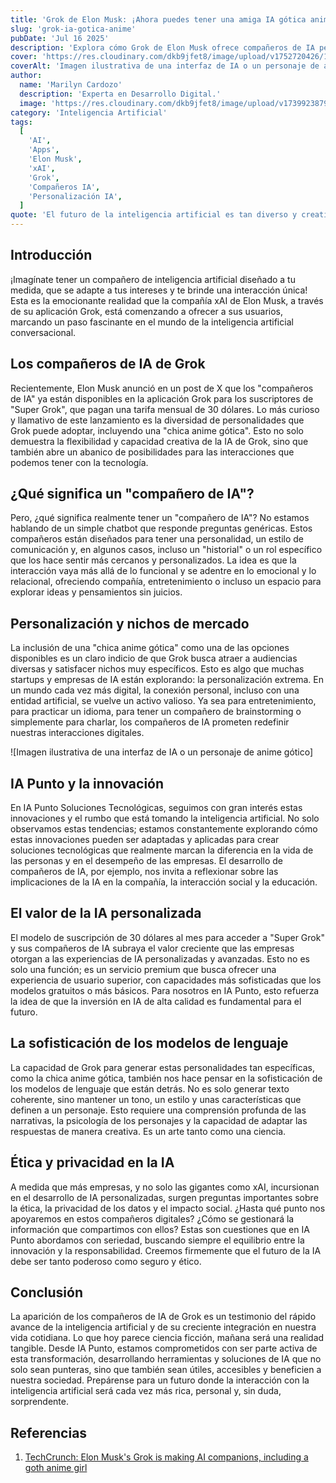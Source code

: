 ```yaml
---
title: 'Grok de Elon Musk: ¡Ahora puedes tener una amiga IA gótica anime!'
slug: 'grok-ia-gotica-anime'
pubDate: 'Jul 16 2025'
description: 'Explora cómo Grok de Elon Musk ofrece compañeros de IA personalizados, incluyendo una "chica anime gótica", y las implicaciones de esta avanzada personalización en el futuro de la inteligencia artificial.'
cover: 'https://res.cloudinary.com/dkb9jfet8/image/upload/v1752720426/1003743847864_257282599_1024x576_gjizms.webp'
coverAlt: 'Imagen ilustrativa de una interfaz de IA o un personaje de anime gótico'
author:
  name: 'Marilyn Cardozo'
  description: 'Experta en Desarrollo Digital.'
  image: 'https://res.cloudinary.com/dkb9jfet8/image/upload/v1739923879/marilyn_s2mi4a.png'
category: 'Inteligencia Artificial'
tags:
  [
    'AI',
    'Apps',
    'Elon Musk',
    'xAI',
    'Grok',
    'Compañeros IA',
    'Personalización IA',
  ]
quote: 'El futuro de la inteligencia artificial es tan diverso y creativo como la imaginación humana: cada usuario puede tener un compañero digital único.'
---
```


<h2 id="introduccion">Introducción</h2>

¡Imagínate tener un compañero de inteligencia artificial diseñado a tu medida, que se adapte a tus intereses y te brinde una interacción única! Esta es la emocionante realidad que la compañía xAI de Elon Musk, a través de su aplicación Grok, está comenzando a ofrecer a sus usuarios, marcando un paso fascinante en el mundo de la inteligencia artificial conversacional.

<h2 id="los-companeros-de-ia-de-grok">Los compañeros de IA de Grok</h2>

Recientemente, Elon Musk anunció en un post de X que los "compañeros de IA" ya están disponibles en la aplicación Grok para los suscriptores de "Super Grok", que pagan una tarifa mensual de 30 dólares. Lo más curioso y llamativo de este lanzamiento es la diversidad de personalidades que Grok puede adoptar, incluyendo una "chica anime gótica". Esto no solo demuestra la flexibilidad y capacidad creativa de la IA de Grok, sino que también abre un abanico de posibilidades para las interacciones que podemos tener con la tecnología.

<h2 id="que-significa-un-companero-de-ia">¿Qué significa un "compañero de IA"?</h2>

Pero, ¿qué significa realmente tener un "compañero de IA"? No estamos hablando de un simple chatbot que responde preguntas genéricas. Estos compañeros están diseñados para tener una personalidad, un estilo de comunicación y, en algunos casos, incluso un "historial" o un rol específico que los hace sentir más cercanos y personalizados. La idea es que la interacción vaya más allá de lo funcional y se adentre en lo emocional y lo relacional, ofreciendo compañía, entretenimiento o incluso un espacio para explorar ideas y pensamientos sin juicios.

<h2 id="personalizacion-y-nichos-de-mercado">Personalización y nichos de mercado</h2>

La inclusión de una "chica anime gótica" como una de las opciones disponibles es un claro indicio de que Grok busca atraer a audiencias diversas y satisfacer nichos muy específicos. Esto es algo que muchas startups y empresas de IA están explorando: la personalización extrema. En un mundo cada vez más digital, la conexión personal, incluso con una entidad artificial, se vuelve un activo valioso. Ya sea para entretenimiento, para practicar un idioma, para tener un compañero de brainstorming o simplemente para charlar, los compañeros de IA prometen redefinir nuestras interacciones digitales.

![Imagen ilustrativa de una interfaz de IA o un personaje de anime gótico]

<h2 id="ia-punto-y-la-innovacion">IA Punto y la innovación</h2>

En IA Punto Soluciones Tecnológicas, seguimos con gran interés estas innovaciones y el rumbo que está tomando la inteligencia artificial. No solo observamos estas tendencias; estamos constantemente explorando cómo estas innovaciones pueden ser adaptadas y aplicadas para crear soluciones tecnológicas que realmente marcan la diferencia en la vida de las personas y en el desempeño de las empresas. El desarrollo de compañeros de IA, por ejemplo, nos invita a reflexionar sobre las implicaciones de la IA en la compañía, la interacción social y la educación.

<h2 id="el-valor-de-la-ia-personalizada">El valor de la IA personalizada</h2>

El modelo de suscripción de 30 dólares al mes para acceder a "Super Grok" y sus compañeros de IA subraya el valor creciente que las empresas otorgan a las experiencias de IA personalizadas y avanzadas. Esto no es solo una función; es un servicio premium que busca ofrecer una experiencia de usuario superior, con capacidades más sofisticadas que los modelos gratuitos o más básicos. Para nosotros en IA Punto, esto refuerza la idea de que la inversión en IA de alta calidad es fundamental para el futuro.

<h2 id="la-sofisticacion-de-los-modelos-de-lenguaje">La sofisticación de los modelos de lenguaje</h2>

La capacidad de Grok para generar estas personalidades tan específicas, como la chica anime gótica, también nos hace pensar en la sofisticación de los modelos de lenguaje que están detrás. No es solo generar texto coherente, sino mantener un tono, un estilo y unas características que definen a un personaje. Esto requiere una comprensión profunda de las narrativas, la psicología de los personajes y la capacidad de adaptar las respuestas de manera creativa. Es un arte tanto como una ciencia.

<h2 id="etica-y-privacidad-en-la-ia">Ética y privacidad en la IA</h2>

A medida que más empresas, y no solo las gigantes como xAI, incursionan en el desarrollo de IA personalizadas, surgen preguntas importantes sobre la ética, la privacidad de los datos y el impacto social. ¿Hasta qué punto nos apoyaremos en estos compañeros digitales? ¿Cómo se gestionará la información que compartimos con ellos? Estas son cuestiones que en IA Punto abordamos con seriedad, buscando siempre el equilibrio entre la innovación y la responsabilidad. Creemos firmemente que el futuro de la IA debe ser tanto poderoso como seguro y ético.

<h2 id="conclusion">Conclusión</h2>

La aparición de los compañeros de IA de Grok es un testimonio del rápido avance de la inteligencia artificial y de su creciente integración en nuestra vida cotidiana. Lo que hoy parece ciencia ficción, mañana será una realidad tangible. Desde IA Punto, estamos comprometidos con ser parte activa de esta transformación, desarrollando herramientas y soluciones de IA que no solo sean punteras, sino que también sean útiles, accesibles y beneficien a nuestra sociedad. Prepárense para un futuro donde la interacción con la inteligencia artificial será cada vez más rica, personal y, sin duda, sorprendente.

<h2 id="referencias">Referencias</h2>

1.  <a href="https://techcrunch.com/2025/07/14/elon-musks-grok-is-making-ai-companions-including-a-goth-anime-girl/" target="_blank" rel="noopener noreferrer">TechCrunch: Elon Musk's Grok is making AI companions, including a goth anime girl</a>

